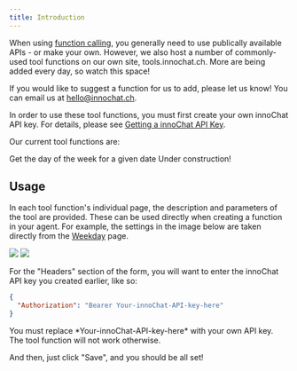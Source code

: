 ```yaml
---
title: Introduction
---
```


When using [function calling](/rag-from-external-data-provider), you generally need to use publically available APIs - or make your own. However, we also host a number of commonly-used tool functions on our own site, tools.innochat.ch. More are being added every day, so watch this space!

If you would like to suggest a function for us to add, please let us know! You can email us at [hello@innochat.ch](mailto:hello@innochat.ch).

In order to use these tool functions, you must first create your own innoChat API key. For details, please see [Getting a innoChat API Key](/api-reference/api-key-setup).

Our current tool functions are:

<CardGroup cols={2}>
  <Card title="weekday" icon="calendar" href="/tools/weekday">
    Get the day of the week for a given date
  </Card>
  <Card title="Coming soon" icon="question">
    Under construction!
  </Card>
</CardGroup>

## Usage

In each tool function's individual page, the description and parameters of the tool are provided. These can be used directly when creating a function in your agent. For example, the settings in the image below are taken directly from the [Weekday](/tools/weekday) page.

<Frame>
  <img src="/images/tools-intro-1.png" />
  <img src="/images/tools-intro-2.png" />
</Frame>

For the "Headers" section of the form, you will want to enter the innoChat API key you created earlier, like so:

```json
{
  "Authorization": "Bearer Your-innoChat-API-key-here"
}
```

<Warning>
  You must replace *Your-innoChat-API-key-here* with your own API key. The
  tool function will not work otherwise.
</Warning>

And then, just click "Save", and you should be all set!
